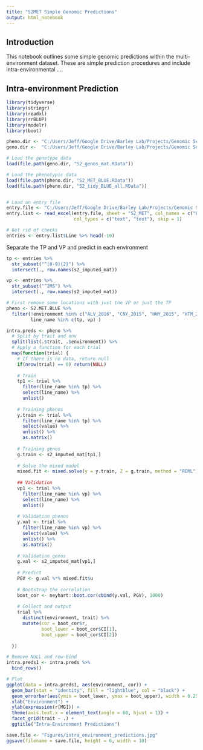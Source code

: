 ```yaml
---
title: "S2MET Simple Genomic Predictions"
output: html_notebook
---
```


## Introduction

This notebook outlines some simple genomic predictions within the multi-
environment dataset. These are simple prediction procedures and include
intra-environmental ....

## Intra-environment Prediction

```r

library(tidyverse)
library(stringr)
library(readxl)
library(rrBLUP)
library(modelr)
library(boot)

pheno.dir <- "C:/Users/Jeff/Google Drive/Barley Lab/Projects/Genomic Selection/Phenotypic Data/Final/Master Phenotypes/"
geno.dir <-  "C:/Users/Jeff/Google Drive/Barley Lab/Projects/Genomic Selection/Genotypic Data/GBS Genotype Data/"

# Load the genotype data
load(file.path(geno.dir, "S2_genos_mat.RData"))

# Load the phenotypic data
load(file.path(pheno.dir, "S2_MET_BLUE.RData"))
load(file.path(pheno.dir, "S2_tidy_BLUE_all.RData"))


# Load an entry file
entry.file <- "C:/Users/Jeff/Google Drive/Barley Lab/Projects/Genomic Selection/Population Information/Entry Lists/Project Entries.xlsx"
entry.list <- read_excel(entry.file, sheet = "S2_MET", col_names = c("Line", "Pedigree"), 
                         col_types = c("text", "text"), skip = 1)

# Get rid of checks
entries <- entry.list$Line %>% head(-10)


```


Separate the TP and VP and predict in each environment

```r

tp <- entries %>% 
  str_subset("^[0-9]{2}") %>%
  intersect(., row.names(s2_imputed_mat))

vp <- entries %>% 
  str_subset("^2MS") %>%
  intersect(., row.names(s2_imputed_mat))

# First remove some locations with just the VP or just the TP
pheno <- S2.MET.BLUE %>%
  filter(!environment %in% c("ALV_2016", "CNY_2015", "HNY_2015", "HTM_2015", "KNY_2015", "STP_2015"),
         line_name %in% c(tp, vp) )

intra.preds <- pheno %>% 
  # Split by trait and env
  split(list(.$trait, .$environment)) %>%
  # Apply a function for each trial
  map(function(trial) {
    # If there is no data, return null
    if(nrow(trial) == 0) return(NULL)
    
    # Train
    tp1 <- trial %>% 
      filter(line_name %in% tp) %>%
      select(line_name) %>%
      unlist()
    
    # Training phenos
    y.train <- trial %>%
      filter(line_name %in% tp) %>%
      select(value) %>%
      unlist() %>%
      as.matrix()
    
    # Training genos
    g.train <- s2_imputed_mat[tp1,]
    
    # Solve the mixed model
    mixed.fit <- mixed.solve(y = y.train, Z = g.train, method = "REML")
    
    ## Validation
    vp1 <- trial %>%
      filter(line_name %in% vp) %>%
      select(line_name) %>%
      unlist()
    
    # Validation phenos
    y.val <- trial %>%
      filter(line_name %in% vp) %>%
      select(value) %>%
      unlist() %>%
      as.matrix()
    
    # Validation genos
    g.val <- s2_imputed_mat[vp1,]
    
    # Predict
    PGV <- g.val %*% mixed.fit$u
    
    # Bootstrap the correlation
    boot_cor <- neyhart::boot.cor(cbind(y.val, PGV), 1000)
    
    # Collect and output
    trial %>% 
      distinct(environment, trait) %>% 
      mutate(cor = boot_cor$r, 
             boot_lower = boot_cor$CI[1], 
             boot_upper = boot_cor$CI[2])
    
  })

# Remove NULL and row-bind
intra.preds1 <- intra.preds %>%
  bind_rows()

# Plot
ggplot(data = intra.preds1, aes(environment, cor)) +
  geom_bar(stat = "identity", fill = "lightblue", col = "black") +
  geom_errorbar(aes(ymin = boot_lower, ymax = boot_upper), width = 0.25) +
  xlab("Environment") +
  ylab(expression(r[MG])) +
  theme(axis.text.x = element_text(angle = 60, hjust = 1)) +
  facet_grid(trait ~ .) +
  ggtitle("Intra-Environment Predictions")

save.file <- "Figures/intra_environment_predictions.jpg"
ggsave(filename = save.file, height = 6, width = 10)



```






